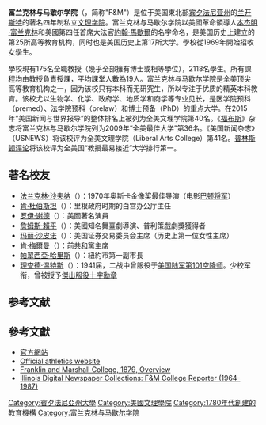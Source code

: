 {{expand|time=2014-11-23T22:32:28+00:00}}
{{Infobox University
|Name=富兰克林与马歇尔学院|
|EnglishName=Franklin and Marshall College
| image= [[File:Logo-Franklin-&-Marshall.PNG|100px]] 
|Established=1787年| endowment=$3.79亿（2014）<ref>{{cite web|title=Endowment Quarterly Fact Sheet|url=http://www.fandm.edu/uploads/media_items/2014-06-endowment-fact-sheet.original.pdf|deadurl=yes|archiveurl=https://web.archive.org/web/20141107215732/http://www.fandm.edu/uploads/media_items/2014-06-endowment-fact-sheet.original.pdf|archivedate=2014-11-07|access-date=2014-11-23}}</ref> 
|Motto=Lux et Lex <br/>（[[拉丁语|拉丁语]]的''光明与法律''）
|Type=私立|
|President=Barbara Altmann|
|Location=[[美国|美国]][[宾夕法尼亚州|宾夕法尼亚州]]<br>[[兰开斯特_(宾夕法尼亚州)|兰开斯特]]|
|Campus=市區|
|AreaTotal=170英畝|
|Department=|
|Faculty=|
|Professor=|
|Associate Professor=|
|Assistant Professor=|
|Lecturer=|
|Undergraduate=2,324 |
|Postgraduate=0|
|Website=http://www.fandm.edu/
}}
{{Infobox NRHP
  | name = 富兰克林和马歇尔学院歷史區
  | nrhp_type = hd  | nocat = yes  
  | image = FnM Library Lancaster.jpg
  | caption = 最年輕的建築——Shadek-Fackenthal Library（1934-35）
  | location= [[宾夕法尼亚州|宾夕法尼亚州]][[兰开斯特_(宾夕法尼亚州)|兰开斯特]]
  | locmapin = Pennsylvania#USA
  | architect = Dixon, Balbirnie & Dixon; et al.
  | architecture = Gothic Revival, Tudor Revival
  | added = 2003年11月21日
  | area = {{convert|23|acre}}
  | governing_body = 私人
  | refnum = 03001190
}}
'''富兰克林与马歇尔学院'''（{{lang|en|Franklin & Marshall College}}，简称"F&M"）是位于美国東北部[[宾夕法尼亚州|宾夕法尼亚州]]的[[兰开斯特_(宾夕法尼亚州)|兰开斯特]]的著名四年制私立[[文理学院|文理学院]]。富兰克林与马歇尔学院以美國革命領導人[[本杰明·富兰克林|本杰明·富兰克林]]和美國第四任首席大法官[[約翰·馬歇爾|約翰·馬歇爾]]的名字命名，是美国历史上建立的第25所高等教育机构，同时也是美国历史上第17所大学。學校從1969年開始招收女學生。

學校現有175名全職教授（幾乎全部擁有博士或相等學位），2118名學生。所有課程均由教授負責授課，平均課堂人數為19人。富兰克林与马歇尔学院是全美顶尖高等教育机构之一，因为该校只有本科而无研究生，所以专注于优质的精英本科教育。该校尤以生物学、化学、政府学、地质学和商学等专业见长，是医学院预科（premed）、法学院预科（prelaw）和博士预备（PhD）的重点大学。在2015年“美国新闻与世界报导”的整体排名上被列为全美文理学院第40名。《[[福布斯|福布斯]]》杂志将富兰克林与马歇尔学院列为2009年“全美最佳大学”第36名。《美国新闻杂志》（USNEWS）将该校评为全美文理学院（Liberal Arts College）第41名。[[普林斯顿评论|普林斯顿评论]]将该校评为全美国“教授最易接近”大学排行第一。

==著名校友==
{{seealso|Category:富兰克林与马歇尔学院校友}}
*[[法兰克林·沙夫纳|法兰克林·沙夫纳]]（{{lang|en|Franklin J. Schaffner}}）：1970年奥斯卡金像奖最佳导演（电影[[巴顿将军|巴顿将军]]）
*[[肯·杜伯斯坦|肯·杜伯斯坦]]（{{lang|en|Ken Duberstein}}）：里根政府时期的白宫办公厅主任
*[[罗伊·谢德|罗伊·谢德]]（{{lang|en|Roy Richard Scheider}}）：美國著名演員
*[[詹姆斯·賴平|詹姆斯·賴平]]（{{lang|en|James Lapin}}）：美國知名舞臺劇導演、普利策戲劇獎獲得者
*[[玛丽·沙皮诺|玛丽·沙皮诺]]（{{lang|en|Mary Schapiro}}）：美国证券交易委员会主席（历史上第一位女性主席）
*[[肯·梅爾曼|肯·梅爾曼]]（{{lang|en|Ken Mehlman}}）：前[[共和黨_(美國)|共和黨]]主席
*[[帕翠西亞·哈里斯|帕翠西亞·哈里斯]]（{{lang|en|Patricia E. Harris}}）：紐約市第一副市長
*[[理查德·温特斯|理查德·温特斯]]（{{lang|en|Richard Winters}}）：1941届，二战中曾服役于[[美国陆军|美国陆军]][[第101空降师|第101空降师]]。少校军衔，曾被授予[[傑出服役十字勳章|傑出服役十字勳章]]

==参考文献==
{{reflist}}

==參考文獻==
*[http://www.fandm.edu/ 官方網站]{{Wayback|url=http://www.fandm.edu/ |date=20100131025108 }}
*[http://www.GoDiplomats.com/ Official athletics website]{{Wayback|url=http://www.godiplomats.com/ |date=20090106190222 }}
*[http://wiki.genealogytoday.com/Franklin_and_Marshall_College_1879_Overview.html Franklin and Marshall College, 1879, Overview]{{Wayback|url=http://wiki.genealogytoday.com/Franklin_and_Marshall_College_1879_Overview.html |date=20150325072145 }}
*[http://idnc.library.illinois.edu/cgi-bin/illinois?a=cl&cl=CL1&sp=TCR Illinois Digital Newspaper Collections: F&M College Reporter (1964-1987)]{{Wayback|url=http://idnc.library.illinois.edu/cgi-bin/illinois?a=cl&cl=CL1&sp=TCR |date=20141021061656 }}

{{DEFAULTSORT:Franklin & Marshall College}}
[[Category:賓夕法尼亞州大學|Category:賓夕法尼亞州大學]]
[[Category:美國文理學院|Category:美國文理學院]]
[[Category:1780年代創建的教育機構|Category:1780年代創建的教育機構]]
[[Category:富兰克林与马歇尔学院|Category:富兰克林与马歇尔学院]]